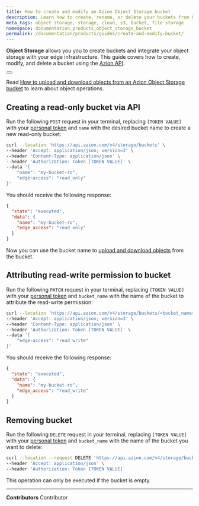 ```yaml
---
title: How to create and modify an Azion Object Storage bucket
description: Learn how to create, rename, or delete your buckets from Object Storage using the Azion API.
meta_tags: object storage, storage, cloud, s3, bucket, file storage
namespace: documentation_products_object_storage_bucket
permalink: /documentation/products/guides/create-and-modify-bucket/
---
```



**Object Storage** allows you you to create buckets and integrate your object storage with your edge infrastructure. This guide covers how to create, modify, and delete a bucket using the [Azion API](https://api.azion.com).

<Button href="/en/documentation/products/store/object-storage/" text="go to Object Storage reference documentation" variant="secondary"></Button>

Read [How to upload and download objects from an Azion Object Storage bucket](/en/documentation/products/guides/upload-and-download-objects-from-bucket/) to learn about object operations.

## Creating a read-only bucket via API

Run the following `POST` request in your terminal, replacing `[TOKEN VALUE]` with your [personal token](/en/documentation/products/guides/personal-tokens/) and `name` with the desired bucket name to create a new read-only bucket:

```bash
curl --location 'https://api.azion.com/v4/storage/buckets' \
--header 'Accept: application/json; version=3' \
--header 'Content-Type: application/json' \
--header 'Authorization: Token [TOKEN VALUE]' \
--data '{
    "name": "my-bucket-ro",
    "edge-access": "read_only"
}'
```

You should receive the following response:

```json
{
  "state": "executed",
  "data": {
    "name": "my-bucket-ro",
    "edge_access": "read_only"
  }
}
```

Now you can use the bucket name to [upload and download objects](/en/documentation/products/guides/upload-and-download-objects-from-bucket/) from the bucket.

## Attributing read-write permission to bucket

Run the following `PATCH` request in your terminal, replacing `[TOKEN VALUE]` with your [personal token](/en/documentation/products/guides/personal-tokens/) and `bucket_name` with the name of the bucket to attribute the read-write permission:

```bash
curl --location 'https://api.azion.com/v4/storage/buckets/<bucket_name>' \
--header 'Accept: application/json; version=3' \
--header 'Content-Type: application/json' \
--header 'Authorization: Token [TOKEN VALUE]' \
--data '{
    "edge-access": "read_write"
}'
```

You should receive the following response:

```json
{
  "state": "executed",
  "data": {
    "name": "my-bucket-ro",
    "edge_access": "read_write"
  }
}
```

## Removing bucket

Run the following `DELETE` request in your terminal, replacing `[TOKEN VALUE]` with your [personal token](/en/documentation/products/guides/personal-tokens/) and `bucket_name` with the name of the bucket you want to delete:

```bash
curl --location --request DELETE 'https://api.azion.com/v4/storage/buckets/<bucket_name>' \
--header 'Accept: application/json' \
--header 'Authorization: Token [TOKEN VALUE]'
```

This operation can only be executed if the bucket is empty.

---


**Contributors** <ContributorList>Contributor</ContributorList>

